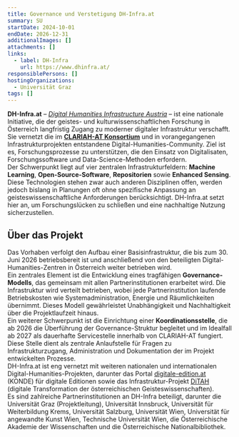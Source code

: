 ```yaml
---
title: Governance und Verstetigung DH-Infra.at
summary: SU
startDate: 2024-10-01
endDate: 2026-12-31
additionalImages: []
attachments: []
links:
  - label: DH-Infra
    url: https://www.dhinfra.at/
responsiblePersons: []
hostingOrganizations:
  - Universität Graz
tags: []
---
```

**DH-Infra.at** – [*Digital Humanities Infrastructure Austria*](https://www.dhinfra.at/) – ist eine nationale Initiative, die der geistes- und kulturwissenschaftlichen Forschung in Österreich langfristig Zugang zu moderner digitaler Infrastruktur verschafft. Sie vernetzt die im [**CLARIAH-AT Konsortium**](https://clariah.at/de/about-clariah-at/) und in vorangegangenen Infrastrukturprojekten entstandene Digital-Humanities-Community. Ziel ist es, Forschungsprozesse zu unterstützen, die den Einsatz von Digitalisaten, Forschungssoftware und Data-Science-Methoden erfordern.\
Der Schwerpunkt liegt auf vier zentralen Infrastrukturfeldern: **Machine Learning**, **Open-Source-Software**, **Repositorien** sowie **Enhanced Sensing**. Diese Technologien stehen zwar auch anderen Disziplinen offen, werden jedoch bislang in Planungen oft ohne spezifische Anpassung an geisteswissenschaftliche Anforderungen berücksichtigt. DH-Infra.at setzt hier an, um Forschungslücken zu schließen und eine nachhaltige Nutzung sicherzustellen.

## Über das Projekt

Das Vorhaben verfolgt den Aufbau einer Basisinfrastruktur, die bis zum 30. Juni 2026 betriebsbereit ist und anschließend von den beteiligten Digital-Humanities-Zentren in Österreich weiter betrieben wird.\
Ein zentrales Element ist die Entwicklung eines tragfähigen **Governance-Modells**, das gemeinsam mit allen Partnerinstitutionen erarbeitet wird. Die Infrastruktur wird verteilt betrieben, wobei jede Partnerinstitution laufende Betriebskosten wie Systemadministration, Energie und Räumlichkeiten übernimmt. Dieses Modell gewährleistet Unabhängigkeit und Nachhaltigkeit über die Projektlaufzeit hinaus.\
Ein weiterer Schwerpunkt ist die Einrichtung einer **Koordinationsstelle**, die ab 2026 die Überführung der Governance-Struktur begleitet und im Idealfall ab 2027 als dauerhafte Servicestelle innerhalb von CLARIAH-AT fungiert. Diese Stelle dient als zentrale Anlaufstelle für Fragen zu Infrastrukturzugang, Administration und Dokumentation der im Projekt entwickelten Prozesse.\
DH-Infra.at ist eng vernetzt mit weiteren nationalen und internationalen Digital-Humanities-Projekten, darunter das Portal [digitale-edition.at](https://www.digitale-edition.at/) (KONDE) für digitale Editionen sowie das Infrastruktur-Projekt [DiTAH](https://www.ditah.at/) (digitale Transformation der österreichischen Geisteswissenschaften).\
Es sind zahlreiche Partnerinstitutionen an DH-Infra beteiligt, darunter die Universität Graz (Projektleitung), Universität Innsbruck, Universität für Weiterbildung Krems, Universität Salzburg, Universität Wien, Universität für angewandte Kunst Wien, Technische Universität Wien, die Österreichische Akademie der Wissenschaften und die Österreichische Nationalbibliothek.
